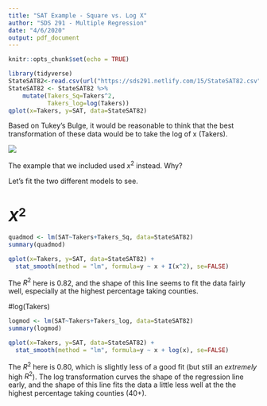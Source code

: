 ```yaml
---
title: "SAT Example - Square vs. Log X"
author: "SDS 291 - Multiple Regression"
date: "4/6/2020"
output: pdf_document
---
```


```r
knitr::opts_chunk$set(echo = TRUE)
```



```r
library(tidyverse)
StateSAT82<-read.csv(url("https://sds291.netlify.com/15/StateSAT82.csv"))
StateSAT82 <- StateSAT82 %>%
	mutate(Takers_Sq=Takers^2,
	       Takers_log=log(Takers))
qplot(x=Takers, y=SAT, data=StateSAT82)
```

Based on Tukey's Bulge, it would be reasonable to think that the best transformation of these data would be to take the log of x (Takers).

![](tukey_bulge.png)

The example that we included used $x^2$ instead. Why?

Let's fit the two different models to see.

# $X^2$
```r
quadmod <- lm(SAT~Takers+Takers_Sq, data=StateSAT82)
summary(quadmod)

qplot(x=Takers, y=SAT, data=StateSAT82) + 
  stat_smooth(method = "lm", formula=y ~ x + I(x^2), se=FALSE)
```

The $R^2$ here is 0.82, and the shape of this line seems to fit the data fairly well, especially at the highest percentage taking counties.

#log(Takers)
```r
logmod <- lm(SAT~Takers+Takers_log, data=StateSAT82)
summary(logmod)

qplot(x=Takers, y=SAT, data=StateSAT82) + 
  stat_smooth(method = "lm", formula=y ~ x + log(x), se=FALSE)
```

The $R^2$ here is 0.80, which is slightly less of a good fit (but still an *extremely* high $R^2$). The log transformation curves the shape of the regression line early, and the shape of this line fits the data a little less well at the the highest percentage taking counties (40+).

